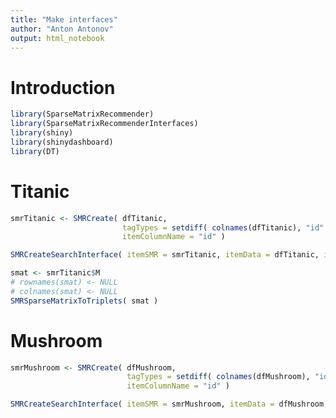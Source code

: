 ```yaml
---
title: "Make interfaces"
author: "Anton Antonov"
output: html_notebook
---
```



# Introduction

```r
library(SparseMatrixRecommender)
library(SparseMatrixRecommenderInterfaces)
library(shiny)
library(shinydashboard)
library(DT)
```

# Titanic


```r
smrTitanic <- SMRCreate( dfTitanic, 
                         tagTypes = setdiff( colnames(dfTitanic), "id" ), 
                         itemColumnName = "id" )
```


```r
SMRCreateSearchInterface( itemSMR = smrTitanic, itemData = dfTitanic, itemDataIDColName = "id", searchColName = "id", itemListIDsSplitPattern = " " )
```

```r
smat <- smrTitanic$M
# rownames(smat) <- NULL
# colnames(smat) <- NULL
SMRSparseMatrixToTriplets( smat )
```

# Mushroom


```r
smrMushroom <- SMRCreate( dfMushroom, 
                          tagTypes = setdiff( colnames(dfMushroom), "id" ), 
                          itemColumnName = "id" )
```

```r
SMRCreateSearchInterface( itemSMR = smrMushroom, itemData = dfMushroom, itemDataIDColName = "id", searchColName = "id", itemListIDsSplitPattern = "\\W" )
```